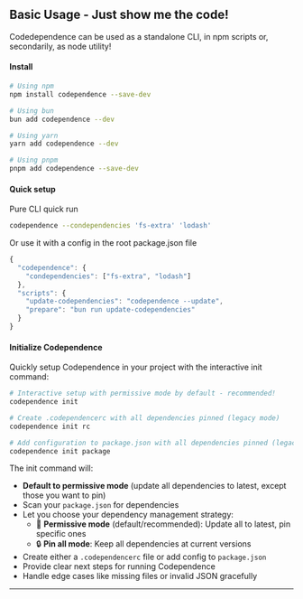 <section>

# Basic Usage - Just show me the code!

Codedependence can be used as a standalone CLI, in npm scripts or, secondarily, as node utility!

#### Install

```bash
# Using npm
npm install codependence --save-dev

# Using bun
bun add codependence --dev

# Using yarn
yarn add codependence --dev

# Using pnpm
pnpm add codependence --save-dev
```

#### Quick setup

Pure CLI quick run

```bash
codependence --condependencies 'fs-extra' 'lodash'
```

Or use it with a config in the root package.json file

```js
{
  "codependence": {
    "condependencies": ["fs-extra", "lodash"]
  },
  "scripts": {
    "update-codependencies": "codependence --update",
    "prepare": "bun run update-codependencies"
  }
}
```

#### Initialize Codependence

Quickly setup Codependence in your project with the interactive init command:

```bash
# Interactive setup with permissive mode by default - recommended!
codependence init

# Create .codependencerc with all dependencies pinned (legacy mode)
codependence init rc

# Add configuration to package.json with all dependencies pinned (legacy mode)
codependence init package
```

The init command will:

- **Default to permissive mode** (update all dependencies to latest, except those you want to pin)
- Scan your `package.json` for dependencies
- Let you choose your dependency management strategy:
  - 🚀 **Permissive mode** (default/recommended): Update all to latest, pin specific ones
  - 🔒 **Pin all mode**: Keep all dependencies at current versions
- Create either a `.codependencerc` file or add config to `package.json`
- Provide clear next steps for running Codependence
- Handle edge cases like missing files or invalid JSON gracefully

---

</section>
